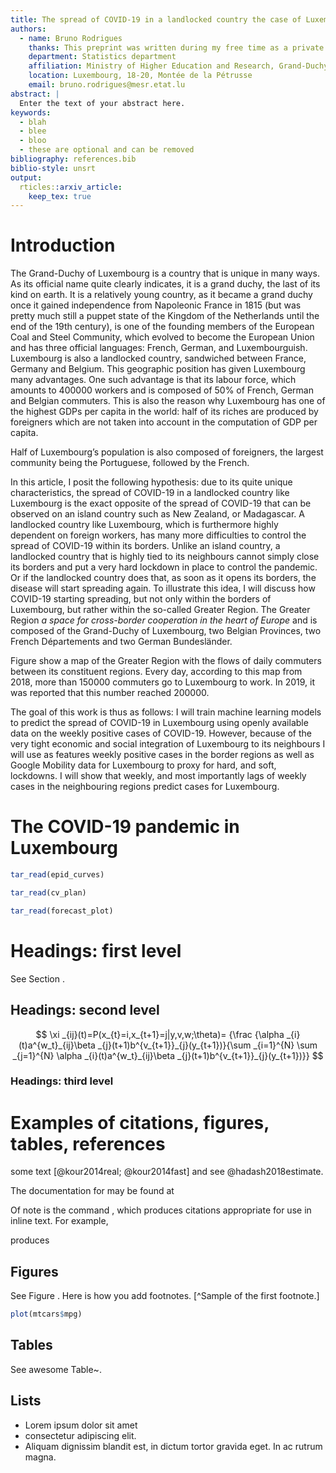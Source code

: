 ```yaml
---
title: The spread of COVID-19 in a landlocked country the case of Luxembourg
authors:
  - name: Bruno Rodrigues
    thanks: This preprint was written during my free time as a private citizen, and reflects in no manner the views of the Ministry of Higher Education and Research, nor the Government of the Grand-Duchy of Luxembourg.
    department: Statistics department
    affiliation: Ministry of Higher Education and Research, Grand-Duchy of Luxembourg
    location: Luxembourg, 18-20, Montée de la Pétrusse
    email: bruno.rodrigues@mesr.etat.lu
abstract: |
  Enter the text of your abstract here.
keywords:
  - blah
  - blee
  - bloo
  - these are optional and can be removed
bibliography: references.bib
biblio-style: unsrt
output: 
  rticles::arxiv_article:
    keep_tex: true
---
```


# Introduction

The Grand-Duchy of Luxembourg is a country that is unique in many ways. As its official name quite
clearly indicates, it is a grand duchy, the last of its kind on earth. It is a relatively young
country, as it became a grand duchy once it gained independence from Napoleonic France in 1815 (but
was pretty much still a puppet state of the Kingdom of the Netherlands until the end of the
19th century), is one of the founding members of the European Coal and Steel Community, which
evolved to become the European Union and has three official languages: French, German, and Luxembourguish.
Luxembourg is also a landlocked country, sandwiched between France, Germany and Belgium. This 
geographic position has given Luxembourg many advantages. One such advantage is that its labour
force, which amounts to 400000 workers and is composed of 50\% of French, German and Belgian commuters.
This is also the reason why Luxembourg has one of the highest GDPs per capita in the world: half
of its riches are produced by foreigners which are not taken into account in the computation of 
GDP per capita.

Half of Luxembourg's population is also composed of foreigners, the largest community being the 
Portuguese, followed by the French.

In this article, I posit the following hypothesis: due to its quite unique characteristics, 
the spread of COVID-19 in a landlocked country like Luxembourg is the exact opposite of the 
spread of COVID-19 that can be observed on an island country such as New Zealand, or Madagascar.
A landlocked country like Luxembourg, which is furthermore highly dependent on foreign workers, 
has many more difficulties to control the spread of COVID-19 within its borders. Unlike an island
country, a landlocked country that is highly tied to its neighbours cannot simply close its borders
and put a very hard lockdown in place to control the pandemic. Or if the landlocked country
does that, as soon as it opens its borders, the disease will start spreading again.
To illustrate this idea, I will discuss how COVID-19 starting spreading, but not only within the 
borders of Luxembourg, but rather within the so-called Greater Region. 
The Greater Region *a space for cross-border cooperation in the heart of Europe* and 
is composed of the Grand-Duchy of Luxembourg, two Belgian Provinces, two French Départements and 
two German Bundesländer.

\begin{figure}
  \centering
  \includegraphics{"~/Documents/covid_grande_region/paper/figs/commuters.png"}
  \caption{The daily commuters in the Greater Region. Luxembourg absorbs the vast majority. (Source: Bienvenue dans la Grande Région, 2018)}
  \label{commuters}
\end{figure}

Figure \ref{commuters} show a map of the Greater Region with the flows of daily commuters between
its constituent regions. Every day, according to this map from 2018, more than 150000 commuters
go to Luxembourg to work. In 2019, it was reported that this number reached 200000.\footnote{\url{https://paperjam.lu/article/plus-200-000-frontaliers-sur-m}}

The goal of this work is thus as follows: I will train machine learning models to predict the 
spread of COVID-19 in Luxembourg using openly available data on the weekly positive cases of 
COVID-19. However, because of the very tight economic and social integration of Luxembourg to its 
neighbours I will use as features weekly positive cases in the border regions as well as 
Google Mobility data\footnote{\url{https://www.google.com/covid19/mobility/}} for Luxembourg
to proxy for hard, and soft, lockdowns. I will show that weekly, and most importantly lags of 
weekly cases in the neighbouring regions predict cases for Luxembourg.

# The COVID-19 pandemic in Luxembourg

```r
tar_read(epid_curves)
```


```r
tar_read(cv_plan)
```


```r
tar_read(forecast_plot)
```

# Headings: first level
\label{sec:headings}

\lipsum[4] See Section \ref{sec:headings}.

## Headings: second level
\lipsum[5]

$$
\xi _{ij}(t)=P(x_{t}=i,x_{t+1}=j|y,v,w;\theta)= {\frac {\alpha _{i}(t)a^{w_t}_{ij}\beta _{j}(t+1)b^{v_{t+1}}_{j}(y_{t+1})}{\sum _{i=1}^{N} \sum _{j=1}^{N} \alpha _{i}(t)a^{w_t}_{ij}\beta _{j}(t+1)b^{v_{t+1}}_{j}(y_{t+1})}}
$$

### Headings: third level
\lipsum[6]

\paragraph{Paragraph}
\lipsum[7]

# Examples of citations, figures, tables, references
\label{sec:others}

\lipsum[8] some text [@kour2014real; @kour2014fast] and see @hadash2018estimate.

The documentation for \verb+natbib+ may be found at
\begin{center}
  \url{http://mirrors.ctan.org/macros/latex/contrib/natbib/natnotes.pdf}
\end{center}
Of note is the command \verb+\citet+, which produces citations
appropriate for use in inline text.  For example,

\begin{verbatim}
   \citet{hasselmo} investigated\dots
\end{verbatim}

produces

\begin{quote}
  Hasselmo, et al.\ (1995) investigated\dots
\end{quote}

\begin{center}
  \url{https://www.ctan.org/pkg/booktabs}
\end{center}


## Figures

\lipsum[10] 
See Figure \ref{fig:fig1}. Here is how you add footnotes. [^Sample of the first footnote.]

\lipsum[11] 

\begin{figure}
  \centering
  \fbox{\rule[-.5cm]{4cm}{4cm} \rule[-.5cm]{4cm}{0cm}}
  \caption{Sample figure caption.}
  \label{fig:fig1}
\end{figure}

```r
plot(mtcars$mpg)
```


## Tables

\lipsum[12]

See awesome Table~\ref{tab:table}.

\begin{table}
 \caption{Sample table title}
  \centering
  \begin{tabular}{lll}
    \toprule
    \multicolumn{2}{c}{Part}                   \\
    \cmidrule(r){1-2}
    Name     & Description     & Size ($\mu$m) \\
    \midrule
    Dendrite & Input terminal  & $\sim$100     \\
    Axon     & Output terminal & $\sim$10      \\
    Soma     & Cell body       & up to $10^6$  \\
    \bottomrule
  \end{tabular}
  \label{tab:table}
\end{table}

## Lists

- Lorem ipsum dolor sit amet
- consectetur adipiscing elit. 
- Aliquam dignissim blandit est, in dictum tortor gravida eget. In ac rutrum magna.
